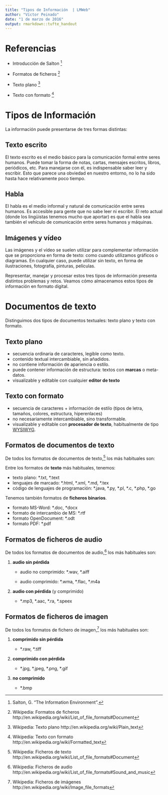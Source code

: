 ```yaml
---
title: "Tipos de Información  | LMWeb"
author: "Víctor Peinado"
date: "1 de marzo de 2016"
output: rmarkdown::tufte_handout
---
```


# Referencias

- Introducción de Salton [^salton]

- Formatos de ficheros [^formatos]

- Texto plano [^plano]

- Texto con formato [^formato]


# Tipos de Información

La información puede presentarse de tres formas distintas:

## Texto escrito

El texto escrito es el medio básico para la comunicación formal entre seres humanos. Puede tomar la forma de notas, cartas, mensajes escritos, libros, periódicos, etc. Para manejarse con él, es indispensable saber leer y escribir. Esto que parece una obviedad en nuestro entorno, no lo ha sido hasta hace relativamente poco tiempo.


## Habla

El habla es el medio informal y natural de comunicación entre seres humanos. Es accesible para gente que no sabe leer ni escribir. El reto actual (donde los lingüistas tenemos mucho que aportar) es que el habla sea también el vehículo de comunicación entre seres humanos y máquinas.


## Imágenes y vídeo

Las imágenes y el vídeo se suelen utilizar para complementar información que se proporciona en forma de texto: como cuando utilizamos gráficos o diagramas. En cualquier caso, puede utilizar sin texto, en forma de ilustraciones, fotografía, pinturas, películas.

Representar, manejar y procesar estos tres tipos de información presenta distintos problemas y retos. Veamos cómo almacenamos estos tipos de información en formato digital.

# Documentos de texto

Distinguimos dos tipos de documentos textuales: texto plano y texto con formato.

## Texto plano

- secuencia ordinaria de caracteres, legible como texto.
- contenido textual intercambiable, sin añadidos.
- no contiene información de apariencia o estilo.
- puede contener información de estructura: textos con **marcas** o meta-datos.
- visualizable y editable con cualquier **editor de texto**\marginnote{Hay centenares de editores de textos, algunos más sencillos, otros más potentes, algunos orientados a escribir código de programación. En negrita, algunos de los que utilizaremos más adelante en clase: Notepad, \textbf{Notepad++}, \textbf{atom}, SublimeText, UltraEdit, Emacs, Vim, nano, Gedit, Textmate, SimpleText, TextEdit, etc.}  


## Texto con formato

- secuencia de caracteres + información de estilo (tipos de letra, tamaños, colores, estructura, hiperenlaces)
- no necesariamente intercambiable, sino transformable.
- visualizable y editable con **procesador de texto**, habitualmente de tipo [WYSIWYG](http://en.wikipedia.org/wiki/WYSIWYG).\marginnote{Conoces y usas habitualmente algún procesador de texto incluído alguna  \textit{suite} ofimática: MS-Word, LibreOffice/OpenOffice, Google Drive, KOffice, Abiword, MacWrite, WordStar, WordPerfect, etc.}

## Formatos de documentos de texto

De todos los formatos de documentos de texto,[^texto] los más habituales son:

Entre los formatos de **texto** más habituales, tenemos:

- texto plano: \*.txt, \*.text
- lenguajes de marcado: \*.html, \*.xml, \*.md, \*.tex
- código de lenguajes de programación: \*.java, \*.py, \*.pl, \*.c, \*.php, \*.go


Tenemos también formatos de **ficheros binarios**.

- formato MS-Word: \*.doc, \*docx
- formato de intercambio de MS: \*.rtf
- formato OpenDocument: \*.odt
- formato PDF: \*.pdf


## Formatos de ficheros de audio

De todos los formatos de documentos de audio,[^audio] los más habituales son:

1. **audio sin pérdida**

    - audio no comprimido: \*.wav, \*.aiff

    - audio comprimido: \*.wma, \*.flac, \*.m4a

2. **audio con pérdida** (y comprimido)

    - \*.mp3, \*.aac, \*.ra, \*.speex


## Formatos de ficheros de imagen

De todos los formatos de fichero de imagen,[^imagenes] los más habituales son:


1. **comprimido sin pérdida**

    - \*.raw, \*.tiff


2. **comprimido con pérdida**

    - \*.jpg, \*.jpeg, \*.png, \*.gif


3. **no comprimido**

    - \*.bmp




[^salton]: Salton, G. "The Information Environment".

[^formatos]: Wikipedia: Formatos de ficheros http://en.wikipedia.org/wiki/List_of_file_formats#Document

[^plano]: Wikipedia: Texto plano http://en.wikipedia.org/wiki/Plain_text

[^formato]: Wikipedia: Texto con formato http://en.wikipedia.org/wiki/Formatted_text

[^texto]: Wikipedia: Ficheros de texto http://en.wikipedia.org/wiki/List_of_file_formats#Document

[^audio]: Wikipedia: Ficheros de audio http://en.wikipedia.org/wiki/List_of_file_formats#Sound_and_music

[^imagenes]: Wikipedia: Ficheros de imágenes http://en.wikipedia.org/wiki/Image_file_formats

